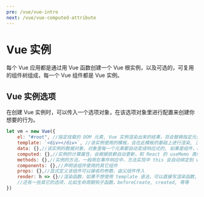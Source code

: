 ```yaml
---
pre: /vue/vue-intro
next: /vue/vue-computed-attribute
---
```

# Vue 实例
每个 Vue 应用都是通过用 Vue 函数创建一个 Vue 根实例，以及可选的，可复用的组件树组成，每一个 Vue 组件都是 Vue 实例。 

## Vue 实例选项 
在创建 Vue 实例时，可以传入一个选项对象，在该选项对象里进行配置来创建你想要的行为。  
```js
let vm = new Vue({
    el: "#root", //指定挂载的 DOM 元素, Vue 实例渲染出来的结果，将会替换指定元素的内容
    template: `<div></div>`, //该实例使用的模板，会在此模板的基础上进行渲染, 注意该模板只能有一个根元素
    data: {},//该实例的数据对象，对象里每一个元素都自动变成响应式的, 如果是组件，data 选项必须为函数
    computed: {},//实例的计算属性，会根据依赖自动更新，和 React 的 useMemo 类似
    methods: {},//实例的方法，一般用在事件响应中，方法实现中 this 会自动绑定到 vue 实例
    components: {},//声明该组件使用的其它组件
    props: {},//显式定义该组件可以接收的参数，由父组件传入
    render: h => {}//渲染函数，如果不想使用 template 语法，可以直接写渲染函数, 这个就和 React 的 render 函数类似，只是有自己的一些规则
    //还有一些其它的选项，比如生命周期钩子函数，beforeCreate, created, 等等   
})
```
